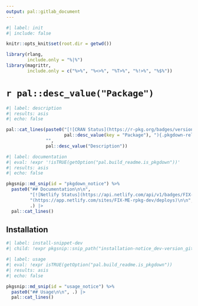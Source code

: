 ```yaml
---
output: pal::gitlab_document
---
```


```r
#| label: init
#| include: false

knitr::opts_knit$set(root.dir = getwd())

library(rlang,
        include.only = "%|%")
library(magrittr,
        include.only = c("%>%", "%<>%", "%T>%", "%!>%", "%$%"))
```

# `r pal::desc_value("Package")`

```r
#| label: description
#| results: asis
#| echo: false

pal::cat_lines(paste0("[![CRAN Status](https://r-pkg.org/badges/version/", pal::desc_value(key = "Package"), ")](https://cran.r-project.org/package=",
                      pal::desc_value(key = "Package"), "){.pkgdown-release}"),
               "",
               pal::desc_value("Description"))
```

```r
#| label: documentation
#| eval: !expr '!isTRUE(getOption("pal.build_readme.is_pkgdown"))'
#| results: asis
#| echo: false

pkgsnip::md_snip(id = "pkgdown_notice") %>%
  paste0("## Documentation\n\n",
         "[![Netlify Status](https://api.netlify.com/api/v1/badges/FIX-ME/deploy-status)]",
         "(https://app.netlify.com/sites/FIX-ME-rpkg-dev/deploys)\n\n",
         .) |>
  pal::cat_lines()
```

## Installation

```r
#| label: install-snippet-dev
#| child: !expr pkgsnip::snip_path("installation-notice_dev-version_gitlab.Rmd")
```

```r
#| label: usage
#| eval: !expr isTRUE(getOption("pal.build_readme.is_pkgdown"))
#| results: asis
#| echo: false

pkgsnip::md_snip(id = "usage_notice") %>%
  paste0("## Usage\n\n", .) |>
  pal::cat_lines()
```
